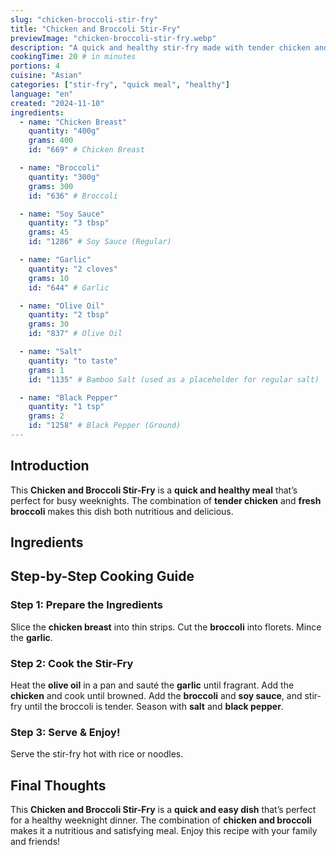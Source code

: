 ```yaml
---
slug: "chicken-broccoli-stir-fry"
title: "Chicken and Broccoli Stir-Fry"
previewImage: "chicken-broccoli-stir-fry.webp"
description: "A quick and healthy stir-fry made with tender chicken and fresh broccoli."
cookingTime: 20 # in minutes
portions: 4
cuisine: "Asian"
categories: ["stir-fry", "quick meal", "healthy"]
language: "en"
created: "2024-11-10"
ingredients:
  - name: "Chicken Breast"
    quantity: "400g"
    grams: 400
    id: "669" # Chicken Breast

  - name: "Broccoli"
    quantity: "300g"
    grams: 300
    id: "636" # Broccoli

  - name: "Soy Sauce"
    quantity: "3 tbsp"
    grams: 45
    id: "1286" # Soy Sauce (Regular)

  - name: "Garlic"
    quantity: "2 cloves"
    grams: 10
    id: "644" # Garlic

  - name: "Olive Oil"
    quantity: "2 tbsp"
    grams: 30
    id: "837" # Olive Oil

  - name: "Salt"
    quantity: "to taste"
    grams: 1
    id: "1135" # Bamboo Salt (used as a placeholder for regular salt)

  - name: "Black Pepper"
    quantity: "1 tsp"
    grams: 2
    id: "1258" # Black Pepper (Ground)
---
```



## Introduction

This **Chicken and Broccoli Stir-Fry** is a **quick and healthy meal** that’s perfect for busy weeknights. The combination of **tender chicken** and **fresh broccoli** makes this dish both nutritious and delicious.

## Ingredients

<IngredientsList
  ingredients={frontmatter.ingredients}
  portions={frontmatter.portions}
/>

## Step-by-Step Cooking Guide

### Step 1: Prepare the Ingredients

Slice the **chicken breast** into thin strips. Cut the **broccoli** into florets. Mince the **garlic**.

<CookingStep action="cutting-meat-poultry-strips" />

### Step 2: Cook the Stir-Fry

Heat the **olive oil** in a pan and sauté the **garlic** until fragrant. Add the **chicken** and cook until browned. Add the **broccoli** and **soy sauce**, and stir-fry until the broccoli is tender. Season with **salt** and **black pepper**.

<CookingStep action="frying-pan-meat-poultry-with-broccoli" />

### Step 3: Serve & Enjoy!

Serve the stir-fry hot with rice or noodles.

## Final Thoughts

This **Chicken and Broccoli Stir-Fry** is a **quick and easy dish** that’s perfect for a healthy weeknight dinner. The combination of **chicken and broccoli** makes it a nutritious and satisfying meal. Enjoy this recipe with your family and friends!

<NutritionFacts ingredients={frontmatter.ingredients} />
